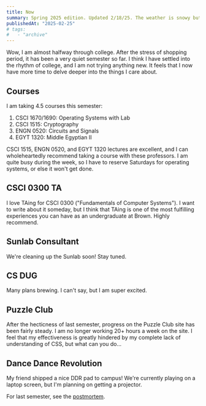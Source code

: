 ```yaml
---
title: Now
summary: Spring 2025 edition. Updated 2/18/25. The weather is snowy but quite good.
publishedAt: "2025-02-25"
# tags: 
#   - "archive"
---
```


Wow, I am almost halfway through college. After the stress of shopping period, it has been a very quiet semester so far. I think I have settled into the rhythm of college, and I am not trying anything new. It feels that I now have more time to delve deeper into the things I care about.

## Courses

I am taking 4.5 courses this semester:
1. CSCI 1670/1690: Operating Systems with Lab
2. CSCI 1515: Cryptography
3. ENGN 0520: Circuits and Signals
4. EGYT 1320: Middle Egyptian II

CSCI 1515, ENGN 0520, and EGYT 1320 lectures are excellent, and I can wholeheartedly recommend taking a course with these professors. I am quite busy during the week, so I have to reserve Saturdays for operating systems, or else it won't get done.

## CSCI 0300 TA

I love TAing for CSCI 0300 ("Fundamentals of Computer Systems"). I want to write about it someday, but I think that TAing is one of the most fulfilling experiences you can have as an undergraduate at Brown. Highly recommend.

## Sunlab Consultant

We're cleaning up the Sunlab soon! Stay tuned.

## CS DUG

Many plans brewing. I can't say, but I am super excited.

## Puzzle Club

After the hecticness of last semester, progress on the Puzzle Club site has been fairly steady. I am no longer working 20+ hours a week on the site. I feel that my effectiveness is greatly hindered by my complete lack of understanding of CSS, but what can you do...

## Dance Dance Revolution

My friend shipped a nice DDR pad to campus! We're currently playing on a laptop screen, but I'm planning on getting a projector.

For last semester, see the [postmortem](/fall-2024-postmortem).
